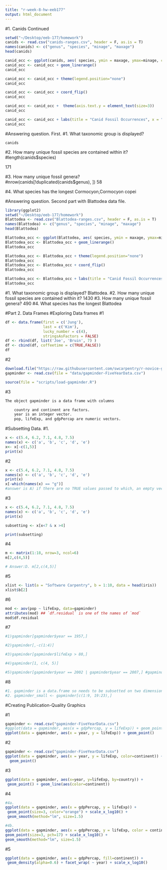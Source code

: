 ```yaml
---
title: "r-week-8-hw-eeb177"
output: html_document
---
```

#1. Canids Continued
```r
setwd("~/Desktop/eeb-177/homework")
canids <- read.csv("canids-ranges.csv", header = F, as.is = T)
names(canids) <- c("genus", "species", "minage", "maxage")
head(canids)

canid_occ <- ggplot(canids, aes( species, ymin = maxage, ymax=minage, colour = genus))
canid_occ <- canid_occ + geom_linerange()
canid_occ

canid_occ <- canid_occ + theme(legend.position="none")
canid_occ

canid_occ <- canid_occ + coord_flip()
canid_occ

canid_occ <- canid_occ +  theme(axis.text.y = element_text(size=3))
canid_occ

canid_occ <- canid_occ + labs(title = "Canid Fossil Occurrences", x = "Species", y = "Ma ago") + theme(plot.title = element_text(hjust = 0.5, size=22, face = "bold"), axis.title =element_text(size=20))
canid_occ
```

#Answering question. First.
#1. What taxonomic group is displayed? 
  
    canids
#2. How many unique fossil species are contained within it?
   #length(canids$species)
   
171

#3. How many unique fossil genera?
   #nrow(canids[!duplicated(canids$genus), ])
58


#4. What species has the longest
Cormocyon,Cormocyon copei


#Answering question. Second part with Blattodea data file.
```r
library(ggplot2)
setwd("~/Desktop/eeb-177/homework") 
Blattodea <- read.csv("Blattodea-ranges.csv", header = F, as.is = T)
names(Blattodea) <- c("genus", "species", "minage", "maxage")
head(Blattodea)

Blattodea_occ <- ggplot(Blattodea, aes( species, ymin = maxage, ymax=minage, colour = genus))
Blattodea_occ <- Blattodea_occ + geom_linerange()
Blattodea_occ

Blattodea_occ <- Blattodea_occ + theme(legend.position="none")
Blattodea_occ
Blattodea_occ <- Blattodea_occ + coord_flip()
Blattodea_occ

Blattodea_occ <- Blattodea_occ + labs(title = "Canid Fossil Occurrences", x = "Species", y = "Ma ago") + theme(plot.title = element_text(hjust = 0.5, size=22, face = "bold"), axis.title =element_text(size=20))
Blattodea_occ
```

#1. What taxonomic group is displayed? 
      Blattodea.
#2. How many unique fossil species are contained within it?
      1430
#3. How many unique fossil genera?
      490
#4. What species has the longest
    Blattodea




#Part 2. Data Frames
#Exploring Data frames
#1
```r
df <- data.frame(first = c('Jung'),
                 last = c('Kim'),
                 lucky_number = c(4),
                 stringsAsFactors = FALSE)
df <- rbind(df, list('Joe', 'Bruin', 7) )
df <- cbind(df, coffeetime = c(TRUE,FALSE))
df
```

#2
```r
download.file("https://raw.githubusercontent.com/swcarpentry/r-novice-gapminder/gh-pages/_episodes_rmd/data/gapminder-FiveYearData.csv", destfile = "data/gapminder-FiveYearData.csv")
gapminder <- read.csv(file = "data/gapminder-FiveYearData.csv")

source(file = "scripts/load-gapminder.R")
```

#3
```r
The object gapminder is a data frame with columns

    country and continent are factors.
    year is an integer vector.
    pop, lifeExp, and gdpPercap are numeric vectors.

```


#Subsetting Data.
#1.
```r
x <- c(5.4, 6.2, 7.1, 4.8, 7.5)
names(x) <- c('a', 'b', 'c', 'd', 'e')
x<- x[-c(1,5)]
print(x)
```

#2
```r
x <- c(5.4, 6.2, 7.1, 4.8, 7.5)
names(x) <- c('a', 'b', 'c', 'd', 'e')
print(x)
x[-which(names(x) == "g")]
#answer is A) if there are no TRUE values passed to which, an empty vector is returned and C) integer() is an empty vector.
```

#3
```r
x <- c(5.4, 6.2, 7.1, 4.8, 7.5)
names(x) <- c('a', 'b', 'c', 'd', 'e')
print(x)

subsetting <- x[x<7 & x >4]

print(subsetting)

```

#4
```r
m <- matrix(1:18, nrow=3, ncol=6)
m[2,c(4,5)]

# Answer:D. m[2,c(4,5)]
```

#5
```r
xlist <- list(a = "Software Carpentry", b = 1:10, data = head(iris))
xlist$b[2]
```

#6
```r
mod <- aov(pop ~ lifeExp, data=gapminder)
attributes(mod) ## `df.residual` is one of the names of `mod`
mod$df.residual
```

#7
```r
#1)gapminder[gapminder$year == 1957,]

#2)gapminder[,-c(1:4)]

#3)gapminder[gapminder$lifeExp > 80,]

#4)gapminder[1, c(4, 5)]

#5)gapminder[gapminder$year == 2002 | gapminder$year == 2007,] #gapminder[gapminder$year %in% c(2002, 2007),]
```

#8
```r
#1. gapminder is a data.frame so needs to be subsetted on two dimensions. gapminder[1:20, ] subsets the data to give the first 20 rows and all columns.
#2. gapminder_small <- gapminder[c(1:9, 19:23),]
```

#Creating Publication-Quality Graphics

#1
```r
gapminder <- read.csv("gapminder-FiveYearData.csv")
#ggplot(data = gapminder, aes(x = gdpPercap, y = lifeExp)) + geom_point()
ggplot(data = gapminder, aes(x = year, y = lifeExp)) + geom_point()
```

#2
```r
gapminder <- read.csv("gapminder-FiveYearData.csv")
ggplot(data = gapminder, aes(x = year, y = lifeExp, color=continent)) +
  geom_point()
```

#3
```r
ggplot(data = gapminder, aes(x=year, y=lifeExp, by=country)) +
 geom_point() + geom_line(aes(color=continent))
```

#4
```r
#4a.
ggplot(data = gapminder, aes(x = gdpPercap, y = lifeExp)) +
 geom_point(size=3, color="orange") + scale_x_log10() +
 geom_smooth(method="lm", size=1.5)

#4b.
ggplot(data = gapminder, aes(x = gdpPercap, y = lifeExp, color = continent)) +
geom_point(size=3, pch=17) + scale_x_log10() +
geom_smooth(method="lm", size=1.5)
```

#5
```r
ggplot(data = gapminder, aes(x = gdpPercap, fill=continent)) +
 geom_density(alpha=0.6) + facet_wrap( ~ year) + scale_x_log10()
```